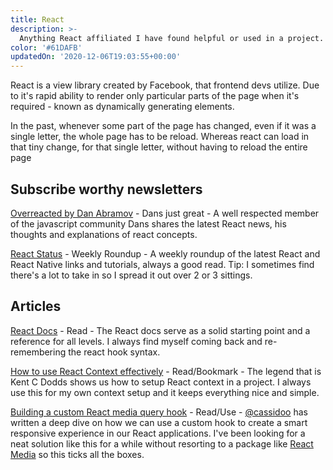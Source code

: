 ```yaml
---
title: React
description: >-
  Anything React affiliated I have found helpful or used in a project. This also includes Gatsby and Next.js.
color: '#61DAFB'
updatedOn: '2020-12-06T19:03:55+00:00'
---
```


React is a view library created by Facebook, that frontend devs utilize. Due to it's rapid ability to render only particular parts of the page when it's required - known as dynamically generating elements.

In the past, whenever some part of the page has changed, even if it was a single letter, the whole page has to be reload. Whereas react can load in that tiny change, for that single letter, without having to reload the entire page

## Subscribe worthy newsletters

[Overreacted by Dan Abramov](https://overreacted.io/) - Dans just great - A well respected member of the javascript community Dans shares the latest React news, his thoughts and explanations of react concepts.

[React Status](https://react.statuscode.com/) - Weekly Roundup - A weekly roundup of the latest React and React Native links and tutorials, always a good read. Tip: I sometimes find there's a lot to take in so I spread it out over 2 or 3 sittings.

## Articles

[React Docs](https://reactjs.org/docs/getting-started.html) - Read - The React docs serve as a solid starting point and a reference for all levels. I always find myself coming back and re-remembering the react hook syntax.

[How to use React Context effectively](https://kentcdodds.com/blog/how-to-use-react-context-effectively/) - Read/Bookmark - The legend that is Kent C Dodds shows us how to setup React context in a project. I always use this for my own context setup and it keeps everything nice and simple.

[Building a custom React media query hook](https://www.netlify.com/blog/2020/12/05/building-a-custom-react-media-query-hook-for-more-responsive-apps/) - Read/Use - [@cassidoo](https://twitter.com/cassidoo) has written a deep dive on how we can use a custom hook to create a smart responsive experience in our React applications. I've been looking for a neat solution like this for a while without resorting to a package like [React Media](https://www.npmjs.com/package/react-media) so this ticks all the boxes.
